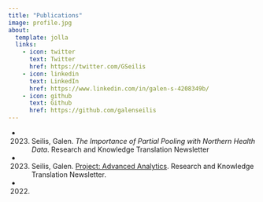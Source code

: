 ```yaml
---
title: "Publications"
image: profile.jpg
about:
  template: jolla
  links:
    - icon: twitter
      text: Twitter
      href: https://twitter.com/GSeilis
    - icon: linkedin
      text: LinkedIn
      href: https://www.linkedin.com/in/galen-s-4208349b/
    - icon: github
      text: Github
      href: https://github.com/galenseilis
---
```



- (2023) Seilis, Galen. *The Importance of Partial Pooling with Northern Health Data*. Research and Knowledge Translation Newsletter
- (2023) Seilis, Galen. [Project: Advanced Analytics](https://www.northernhealth.ca/sites/northern_health/files/health-professionals/research/documents/knowledge-translation-newsletter-seven.pdf). Research and Knowledge Translation Newsletter.
- (2022)